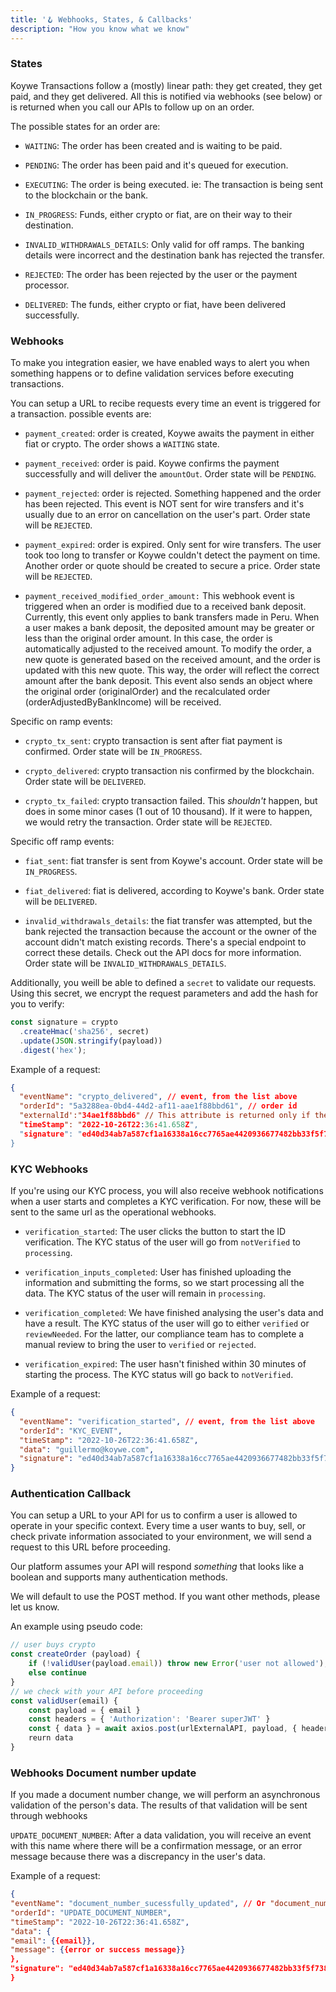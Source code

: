 ```yaml
---
title: '🪝 Webhooks, States, & Callbacks'
description: "How you know what we know"
---
```


### States

Koywe Transactions follow a (mostly) linear path: they get created, they get paid, and they get delivered. All
this is notified via webhooks (see below) or is returned when you call our APIs to follow up on an order.

The possible states for an order are:
- `WAITING`: The order has been created and is waiting to be paid.

- `PENDING`: The order has been paid and it's queued for execution.

- `EXECUTING`: The order is being executed. ie: The transaction is being sent to the blockchain or the bank.

- `IN_PROGRESS`: Funds, either crypto or fiat, are on their way to their destination.

- `INVALID_WITHDRAWALS_DETAILS`: Only valid for off ramps. The banking details were incorrect and the destination bank has rejected the transfer.

- `REJECTED`: The order has been rejected by the user or the payment processor.

- `DELIVERED`: The funds, either crypto or fiat, have been delivered successfully.

### Webhooks

To make you integration easier, we have enabled ways to alert you when something
happens or to define validation services before executing transactions.

You can setup a URL to recibe requests every time an event is triggered for a
transaction. possible events are:

- `payment_created`: order is created, Koywe awaits the payment in either fiat or crypto. The order shows a `WAITING` state.

- `payment_received`: order is paid. Koywe confirms the payment successfully and will deliver the `amountOut`. Order state will be `PENDING`.

- `payment_rejected`: order is rejected. Something happened and the order has been rejected. This event is
NOT sent for wire transfers and it's usually due to an error on cancellation on the user's part. Order state will be `REJECTED`.

- `payment_expired`: order is expired. Only sent for wire transfers. The user took too long to transfer or Koywe
couldn't detect the payment on time. Another order or quote should be created to secure a price. Order state will be `REJECTED`.

- `payment_received_modified_order_amount:` This webhook event is triggered when an order is modified due to a received bank deposit. Currently, this event only applies to bank transfers made in Peru.
When a user makes a bank deposit, the deposited amount may be greater or less than the original order amount. In this case, the order is automatically adjusted to the received amount.
To modify the order, a new quote is generated based on the received amount, and the order is updated with this new quote. This way, the order will reflect the correct amount after the bank deposit.
This event also sends an object where the original order (originalOrder) and the recalculated order (orderAdjustedByBankIncome) will be received.


Specific on ramp events:
- `crypto_tx_sent`: crypto transaction is sent after fiat payment is confirmed. Order state will be `IN_PROGRESS`.

- `crypto_delivered`: crypto transaction nis confirmed by the blockchain. Order state will be `DELIVERED`.

- `crypto_tx_failed`: crypto transaction failed. This <i>shouldn't</i> happen, but does in some minor cases
(1 out of 10 thousand). If it were to happen, we would retry the transaction. Order state will be `REJECTED`.

Specific off ramp events:
- `fiat_sent`: fiat transfer is sent from Koywe's account. Order state will be `IN_PROGRESS`.

- `fiat_delivered`: fiat is delivered, according to Koywe's bank. Order state will be `DELIVERED`.

- `invalid_withdrawals_details`: the fiat transfer was attempted, but the bank rejected the transaction because
the account or the owner of the account didn't match existing records. There's a special endpoint to correct these details.
Check out the API docs for more information. Order state will be `INVALID_WITHDRAWALS_DETAILS`.

Additionally, you weill be able to defined a `secret` to validate our requests.
Using this secret, we encrypt the request parameters and add the hash for you to
verify:

```js
const signature = crypto
  .createHmac('sha256', secret)
  .update(JSON.stringify(payload))
  .digest('hex');
```

Example of a request:

```json
{
  "eventName": "crypto_delivered", // event, from the list above
  "orderId": "5a3288ea-0bd4-44d2-af11-aae1f88bbd61", // order id
  "externalId':"34ae1f88bbd6" // This attribute is returned only if the 'externalId' was specified during the order creation process.
  "timeStamp": "2022-10-26T22:36:41.658Z",
  "signature": "ed40d34ab7a587cf1a16338a16cc7765ae4420936677482bb33f5f738e4f7189" // hash
}
```

### KYC Webhooks

If you're using our KYC process, you will also receive webhook notifications when a user starts and completes a KYC verification. For now, these will be sent to the same url as the operational webhooks.

- `verification_started`: The user clicks the button to start the ID verification. The KYC status of the user will go from `notVerified` to `processing`.

- `verification_inputs_completed`: User has finished uploading the information and submitting the forms, so we start processing all the data. The KYC status of the user will remain in `processing`.

- `verification_completed`: We have finished analysing the user's data and have a result. The KYC status of the user will go to either `verified` or `reviewNeeded`. For the latter, our compliance team has to complete a manual review to bring the user to `verified` or `rejected`.

- `verification_expired`: The user hasn't finished within 30 minutes of starting the process. The KYC status will go back to `notVerified`.

Example of a request:

```json
{
  "eventName": "verification_started", // event, from the list above
  "orderId": "KYC_EVENT",
  "timeStamp": "2022-10-26T22:36:41.658Z",
  "data": "guillermo@koywe.com",
  "signature": "ed40d34ab7a587cf1a16338a16cc7765ae4420936677482bb33f5f738e4f7189" // hash
}
```


### Authentication Callback

You can setup a URL to your API for us to confirm a user is allowed to operate
in your specific context. Every time a user wants to buy, sell, or check private
information associated to your environment, we will send a request to this URL
before proceeding.

Our platform assumes your API will respond _something_ that looks like a boolean
and supports many authentication methods.

<Warning>
  We will default to use the POST method. If you want other methods, please let us know.
</Warning>

An example using pseudo code:

```js
// user buys crypto
const createOrder (payload) {
    if (!validUser(payload.email)) throw new Error('user not allowed');
    else continue
}
// we check with your API before proceeding
const validUser(email) {
    const payload = { email }
    const headers = { 'Authorization': 'Bearer superJWT' }
    const { data } = await axios.post(urlExternalAPI, payload, { headers })
    reurn data
}
```

### Webhooks Document number update

If you made a document number change, we will perform an asynchronous validation of the person's data. The results of that validation will be sent through webhooks

`UPDATE_DOCUMENT_NUMBER`: After a data validation, you will receive an event with this name where there will be a confirmation message, or an error message because there was a discrepancy in the user's data.



Example of a request:

```json
{
"eventName": "document_number_sucessfully_updated", // Or "document_number_failed_to_update" if failed,
"orderId": "UPDATE_DOCUMENT_NUMBER",
"timeStamp": "2022-10-26T22:36:41.658Z",
"data": {
"email": {{email}},
"message": {{error or success message}}
},
"signature": "ed40d34ab7a587cf1a16338a16cc7765ae4420936677482bb33f5f738e4f7189" // hash
}
```
